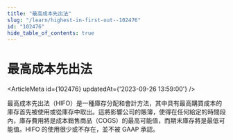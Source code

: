 ```yaml
---
title: "最高成本先出法"
slug: "/learn/highest-in-first-out--102476"
id: "102476"
hide_table_of_contents: true
---
```



# 最高成本先出法

<ArticleMeta id={102476} updatedAt={'2023-09-26 13:59:00'} />
<div className='border-solid border-b border-t-0 my-4 border-[var(--ifm-color-gray-300)]' />

最高成本先出法（HIFO）是一種庫存分配和會計方法，其中具有最高購買成本的庫存首先被使用或從庫存中取出。這將影響公司的賬簿，使得在任何給定的時間段內，庫存費用將是成本銷售商品（COGS）的最高可能值，而期末庫存將是最低可能值。HIFO 的使用很少或不存在，並不被 GAAP 承認。

